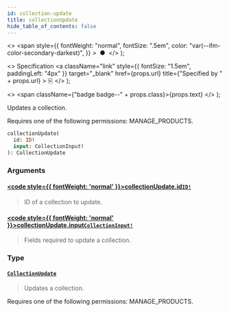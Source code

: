 ```yaml
---
id: collection-update
title: collectionUpdate
hide_table_of_contents: false
---
```


  <>
    <span
      style={{
        fontWeight: "normal",
        fontSize: ".5em",
        color: "var(--ifm-color-secondary-darkest)",
      }}
    >
      &nbsp;●&nbsp;
    </span>
  </>
);

  <>
    Specification
    <a
      className="link"
      style={{ fontSize: "1.5em", paddingLeft: "4px" }}
      target="\_blank"
      href={props.url}
      title={"Specified by " + props.url}
    >
      ⎘
    </a>
  </>
);

  <>
    <span className={"badge badge--" + props.class}>{props.text}</span>
  </>
);

Updates a collection.

Requires one of the following permissions: MANAGE_PRODUCTS.

```graphql
collectionUpdate(
  id: ID!
  input: CollectionInput!
): CollectionUpdate
```

### Arguments

#### [<code style={{ fontWeight: 'normal' }}>collectionUpdate.<b>id</b></code>](#)<Bullet />[`ID!`](../../api-reference/miscellaneous/scalars/id) <Badge class="secondary" text="non-null"/> <Badge class="secondary" text="scalar"/> <Badge class="secondary" text="miscellaneous"/>

> ID of a collection to update.

#### [<code style={{ fontWeight: 'normal' }}>collectionUpdate.<b>input</b></code>](#)<Bullet />[`CollectionInput!`](../../api-reference/products/inputs/collection-input) <Badge class="secondary" text="non-null"/> <Badge class="secondary" text="input"/> <Badge class="secondary" text="products"/>

> Fields required to update a collection.

### Type

#### [`CollectionUpdate`](../../api-reference/products/objects/collection-update) <Badge class="secondary" text="object"/> <Badge class="secondary" text="products"/>

> Updates a collection.

Requires one of the following permissions: MANAGE_PRODUCTS.

>
